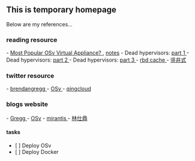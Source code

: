 == This is temporary homepage ==
Below are my references...

=== reading resource ===
- [[ http://osv.io/blog/blog/2014/07/01/s3stat/ | Most Popular OSv Virtual Appliance? ]], [[notes/most-popular-osv-app|notes]]
- Dead hypervisors: [[ http://osv.io/blog/blog/2014/06/19/containers-hypervisors-part-1/ | part 1 ]]
- Dead hypervisors: [[ http://osv.io/blog/blog/2014/06/19/containers-hypervisors-part-2/ | part 2 ]]
- Dead hypervisors: [[ http://osv.io/blog/blog/2014/06/23/containers-hypervisors-part-3/ | part 3 ]]
- [[ http://www.wzxue.com/rbdcache/ | rbd cache ]]
- [[ http://qing.blog.sina.com.cn/2244218960/85c4105033000b4h.html | 竖井式 ]]

=== twitter resource ===
- [[ https://twitter.com/brendangregg | brendangregg ]]
- [[ https://twitter.com/CloudiusSystems | OSv ]]
- [[ https://twitter.com/fisherman | qingcloud ]]

=== blogs website ===
- [[ http://www.brendangregg.com/ | Gregg ]]
- [[ http://osv.io/blog/ | OSv]]
- [[ http://www.mirantis.com/blog/ | mirantis ]]
- [[ http://qing.blog.sina.com.cn/linshiding | 林仕鼎 ]]

==== tasks ====
* [ ] Deploy OSv
* [ ] Deploy Docker
